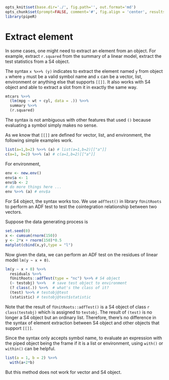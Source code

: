 ```r
opts_knit$set(base.dir='./', fig.path='', out.format='md')
opts_chunk$set(prompt=FALSE, comment='#', fig.align = 'center', results='markup')
library(pipeR)
```

# Extract element

In some cases, one might need to extract an element from an object. For example, extract `r.squared` from the summary of a linear model, extract the test statistics from a S4 object.

The syntax `x %>>% (y)` indicates to extract the element named `y` from object `x` where `y` must be a valid symbol name and `x` can be a vector, list, environment or anything else that supports `[[]]`. It also works with S4 object and able to extract a slot from it in exactly the same way.

```r
mtcars %>>%
  (lm(mpg ~ wt + cyl, data = .)) %>>%
  summary %>>%
  (r.squared)
```

The syntax is not ambiguous with other features that used `()` because evaluating a symbol simply makes no sense.

As we know that `[[]]` are defined for vector, list, and environment, the following simple examples work.

```r
list(a=1,b=2) %>>% (a) # list(a=1,b=2)[["a"]]
c(a=1, b=2) %>>% (a) # c(a=1,b=2)[["a"]]
```

For environment,

```r
env <- new.env()
env$a <- 1
env$b <- 2
# do more things here ...
env %>>% (a) # env$a
```

For S4 object, the syntax works too. We use `adfTest()` in library `fUnitRoots` to perform an ADF test to test the cointegration relationship between two vectors.

Suppose the data generating process is

```r
set.seed(0)
x <- cumsum(rnorm(150))
y <- 2*x + rnorm(150)*0.5
matplot(cbind(x,y),type = "l")
```

Now given the data, we can perform an ADF test on the residues of linear model `lm(y ~ x + 0)`.

```r
lm(y ~ x + 0) %>>%
  residuals %>>%
  fUnitRoots::adfTest(type = "nc") %>>% # S4 object
  (~ testobj) %>>%   # save test object to environment
  (? class(.)) %>>%  # what's the class of it?
  (test) %>>% # testobj@test
  (statistic) # testobj@test$statistic
```

Note that the result of `fUnitRoots::adfTest()` is a S4 object of class ``r class(testobj)`` which is assigned to `testobj`. The result of `(test)` is no longer a S4 object but an ordinary list. Therefore, there's no difference in the syntax of element extraction between S4 object and other objects that support `[[]]`.

Since the syntax only accepts symbol name, to evaluate an expression with the piped object being the frame if it is a list or environment, using `with()` or `within()` can be helpful.

```r
list(a = 1, b = 2) %>>%
  with(a+2*b)
```

But this method does not work for vector and S4 object.
